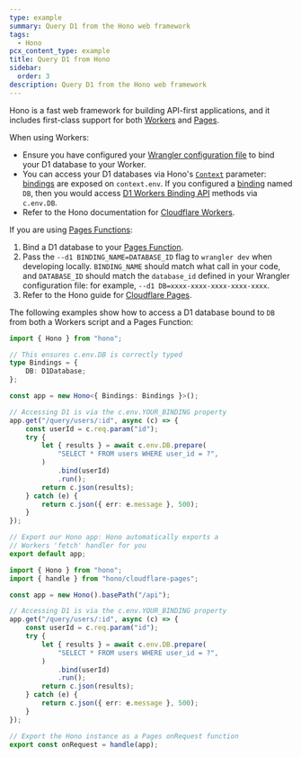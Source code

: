 ```yaml
---
type: example
summary: Query D1 from the Hono web framework
tags:
  - Hono
pcx_content_type: example
title: Query D1 from Hono
sidebar:
  order: 3
description: Query D1 from the Hono web framework
---
```



Hono is a fast web framework for building API-first applications, and it includes first-class support for both [Workers](/workers/) and [Pages](/pages/).

When using Workers:

- Ensure you have configured your [Wrangler configuration file](/d1/get-started/#3-bind-your-worker-to-your-d1-database) to bind your D1 database to your Worker.
- You can access your D1 databases via Hono's [`Context`](https://hono.dev/api/context) parameter: [bindings](https://hono.dev/getting-started/cloudflare-workers#bindings) are exposed on `context.env`. If you configured a [binding](/pages/functions/bindings/#d1-databases) named `DB`, then you would access [D1 Workers Binding API](/d1/worker-api/prepared-statements/) methods via `c.env.DB`.
- Refer to the Hono documentation for [Cloudflare Workers](https://hono.dev/getting-started/cloudflare-workers).

If you are using [Pages Functions](/pages/functions/):

1. Bind a D1 database to your [Pages Function](/pages/functions/bindings/#d1-databases).
2. Pass the `--d1 BINDING_NAME=DATABASE_ID` flag to `wrangler dev` when developing locally. `BINDING_NAME` should match what call in your code, and `DATABASE_ID` should match the `database_id` defined in your Wrangler configuration file: for example, `--d1 DB=xxxx-xxxx-xxxx-xxxx-xxxx`.
3. Refer to the Hono guide for [Cloudflare Pages](https://hono.dev/getting-started/cloudflare-pages).

The following examples show how to access a D1 database bound to `DB` from both a Workers script and a Pages Function:

<Tabs> <TabItem label="workers">

```ts
import { Hono } from "hono";

// This ensures c.env.DB is correctly typed
type Bindings = {
	DB: D1Database;
};

const app = new Hono<{ Bindings: Bindings }>();

// Accessing D1 is via the c.env.YOUR_BINDING property
app.get("/query/users/:id", async (c) => {
	const userId = c.req.param("id");
	try {
		let { results } = await c.env.DB.prepare(
			"SELECT * FROM users WHERE user_id = ?",
		)
			.bind(userId)
			.run();
		return c.json(results);
	} catch (e) {
		return c.json({ err: e.message }, 500);
	}
});

// Export our Hono app: Hono automatically exports a
// Workers 'fetch' handler for you
export default app;
```

</TabItem> <TabItem label="pages">

```ts
import { Hono } from "hono";
import { handle } from "hono/cloudflare-pages";

const app = new Hono().basePath("/api");

// Accessing D1 is via the c.env.YOUR_BINDING property
app.get("/query/users/:id", async (c) => {
	const userId = c.req.param("id");
	try {
		let { results } = await c.env.DB.prepare(
			"SELECT * FROM users WHERE user_id = ?",
		)
			.bind(userId)
			.run();
		return c.json(results);
	} catch (e) {
		return c.json({ err: e.message }, 500);
	}
});

// Export the Hono instance as a Pages onRequest function
export const onRequest = handle(app);
```

</TabItem> </Tabs>
